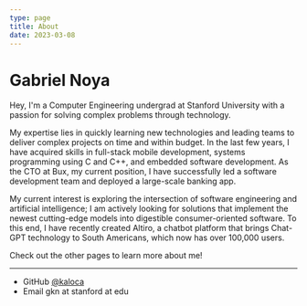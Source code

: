 ```yaml
---
type: page
title: About
date: 2023-03-08
---
```


# Gabriel Noya

Hey, I'm a Computer Engineering undergrad at Stanford University with a passion for solving
complex problems through technology.

My expertise lies in quickly learning new technologies and leading teams to deliver complex projects on time
and within budget. In the last few years, I have acquired skills in full-stack mobile development, systems programming
using C and C++, and embedded software development. As the CTO at Bux, my current position, I have successfully led a software development
team and deployed a large-scale banking app.

My current interest is exploring the intersection of software engineering and artificial intelligence;
I am actively looking for solutions that implement the newest cutting-edge models into digestible
consumer-oriented software. To this end, I have recently created Altiro, a chatbot platform that brings Chat-GPT technology to
South Americans, which now has over 100,000 users.

Check out the other pages to learn more about me!

---

- GitHub [@kaloca](https://github.com/kaloca)
- Email gkn at stanford at edu
